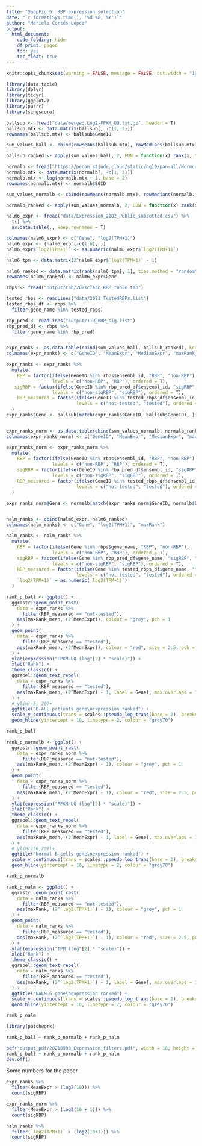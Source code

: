 ```yaml
---
title: "SuppFig 5: RBP expression selection"
date: "`r format(Sys.time(), '%d %B, %Y')`"
author: "Mariela Cortés López"
output:
  html_document:
    code_folding: hide
    df_print: paged
    toc: yes
    toc_float: true
---
```


```r
knitr::opts_chunk$set(warning = FALSE, message = FALSE, out.width = "100%")
```


```r
library(data.table)
library(dplyr)
library(tidyr)
library(ggplot2)
library(purrr)
library(singscore)
```


```r

ballsub <- fread("data/merged.Log2-FPKM_UQ.txt.gz", header = T)
ballsub.mtx <- data.matrix(ballsub[, -c(1, 2)])
rownames(ballsub.mtx) <- ballsub$GeneID

sum_values_ball <- cbind(rowMeans(ballsub.mtx), rowMedians(ballsub.mtx))

ballsub_ranked <- apply(sum_values_ball, 2, FUN = function(x) rank(x, ties.method = "random"))
```


```r
normalb <- fread("https://pecan.stjude.cloud/static/hg19/pan-all/Normcell-uq10.txt.gz")
normalb.mtx <- data.matrix(normalb[, -c(1, 2)])
normalb.mtx <- log(normalb.mtx + 1, base = 2)
rownames(normalb.mtx) <- normalb$EGID

sum_values_normalb <- cbind(rowMeans(normalb.mtx), rowMedians(normalb.mtx))

normalb_ranked <- apply(sum_values_normalb, 2, FUN = function(x) rank(x, ties.method = "random"))
```

```r

nalm6_expr <- fread("data/Expression_21Q2_Public_subsetted.csv") %>%
  t() %>%
  as.data.table(., keep.rownames = T)

colnames(nalm6_expr) <- c("Gene", "log2(TPM+1)")
nalm6_expr <- (nalm6_expr[-c(1:6), ])
nalm6_expr$`log2(TPM+1)` <- as.numeric(nalm6_expr$`log2(TPM+1)`)

nalm6_tpm <- data.matrix(2^nalm6_expr$`log2(TPM+1)` - 1)

nalm6_ranked <- data.matrix(rank(nalm6_tpm[, 1], ties.method = "random"))
rownames(nalm6_ranked) <- nalm6_expr$Gene
```


```r

rbps <- fread("output/tab/2021clean_RBP_table.tab")

tested_rbps <- readLines("data/2021_TestedRBPs.list")
tested_rbps_df <- rbps %>%
  filter(gene_name %in% tested_rbps)

rbp_pred <- readLines("output/119_RBP_sig.list")
rbp_pred_df <- rbps %>%
  filter(gene_name %in% rbp_pred)


expr_ranks <- as.data.table(cbind(sum_values_ball, ballsub_ranked), keep.rownames = T)
colnames(expr_ranks) <- c("GeneID", "MeanExpr", "MedianExpr", "maxRank_mean", "maxRank_median")

expr_ranks <- expr_ranks %>%
  mutate(
    RBP = factor(ifelse(GeneID %in% rbps$ensembl_id, "RBP", "non-RBP"), 
                 levels = c("non-RBP", "RBP"), ordered = T),
   sigRBP = factor(ifelse(GeneID %in% rbp_pred_df$ensembl_id, "sigRBP", "non-sigRBP"),
                 levels = c("non-sigRBP", "sigRBP"), ordered = T),
    RBP_measured = factor(ifelse(GeneID %in% tested_rbps_df$ensembl_id, "tested", "not-tested"),
                          levels = c("not-tested", "tested"), ordered = T)
  )
expr_ranks$Gene <- ballsub[match(expr_ranks$GeneID, ballsub$GeneID), ]$Gene


expr_ranks_norm <- as.data.table(cbind(sum_values_normalb, normalb_ranked), keep.rownames = T)
colnames(expr_ranks_norm) <- c("GeneID", "MeanExpr", "MedianExpr", "maxRank_mean", "maxRank_median")

expr_ranks_norm <- expr_ranks_norm %>%
  mutate(
    RBP = factor(ifelse(GeneID %in% rbps$ensembl_id, "RBP", "non-RBP"), 
                 levels = c("non-RBP", "RBP"), ordered = T),
    sigRBP = factor(ifelse(GeneID %in% rbp_pred_df$ensembl_id, "sigRBP", "non-sigRBP"),
                 levels = c("non-sigRBP", "sigRBP"), ordered = T),
    RBP_measured = factor(ifelse(GeneID %in% tested_rbps_df$ensembl_id, "tested", "not-tested"),
                          levels = c("not-tested", "tested"), ordered = T)
  )

expr_ranks_norm$Gene <- normalb[match(expr_ranks_norm$GeneID, normalb$EGID), ]$Symbol


nalm_ranks <- cbind(nalm6_expr, nalm6_ranked)
colnames(nalm_ranks) <- c("Gene", "log2(TPM+1)", "maxRank")

nalm_ranks <- nalm_ranks %>%
  mutate(
    RBP = factor(ifelse(Gene %in% rbps$gene_name, "RBP", "non-RBP"),
                 levels = c("non-RBP", "RBP"), ordered = T),
    sigRBP = factor(ifelse(Gene %in% rbp_pred_df$gene_name, "sigRBP", "non-sigRBP"),
                 levels = c("non-sigRBP", "sigRBP"), ordered = T),
    RBP_measured = factor(ifelse(Gene %in% tested_rbps_df$gene_name, "tested", "not-tested"), 
                          levels = c("not-tested", "tested"), ordered = T),
    `log2(TPM+1)` = as.numeric(`log2(TPM+1)`)
  )
```



```r
rank_p_ball <- ggplot() +
  ggrastr::geom_point_rast(
    data = expr_ranks %>%
      filter(RBP_measured == "not-tested"),
    aes(maxRank_mean, (2^MeanExpr)), colour = "grey", pch = 1
  ) +
  geom_point(
    data = expr_ranks %>%
      filter(RBP_measured == "tested"),
    aes(maxRank_mean, (2^MeanExpr)), colour = "red", size = 2.5, pch = 21
  ) +
  ylab(expression("FPKM-UQ (log"[2] * "scale)")) +
  xlab("Rank") +
  theme_classic() +
  ggrepel::geom_text_repel(
    data = expr_ranks %>%
      filter(RBP_measured == "tested"),
    aes(maxRank_mean, (2^MeanExpr) - 1, label = Gene), max.overlaps = 100, box.padding = 0.5
  ) +
  # ylim(-5, 20)+
  ggtitle("B-ALL patients gene\nexpression ranked") +
  scale_y_continuous(trans = scales::pseudo_log_trans(base = 2), breaks = c(0, 10, 100, 1000, 10000, 30000)) +
  geom_hline(yintercept = 10, linetype = 2, colour = "grey70")

rank_p_ball
```

```r
rank_p_normalb <- ggplot() +
  ggrastr::geom_point_rast(
    data = expr_ranks_norm %>%
      filter(RBP_measured == "not-tested"),
    aes(maxRank_mean, (2^MeanExpr) - 1), colour = "grey", pch = 1
  ) +
  geom_point(
    data = expr_ranks_norm %>%
      filter(RBP_measured == "tested"),
    aes(maxRank_mean, (2^MeanExpr) - 1), colour = "red", size = 2.5, pch = 21
  ) +
  ylab(expression("FPKM-UQ (log"[2] * "scale)")) +
  xlab("Rank") +
  theme_classic() +
  ggrepel::geom_text_repel(
    data = expr_ranks_norm %>%
      filter(RBP_measured == "tested"),
    aes(maxRank_mean, (2^MeanExpr) - 1, label = Gene), max.overlaps = 100, box.padding = 0.5
  ) +
  # ylim(c(0,20))+
  ggtitle("Normal B-cells gene\nexpression ranked") +
  scale_y_continuous(trans = scales::pseudo_log_trans(base = 2), breaks = c(0, 10, 100, 1000, 10000, 30000)) +
  geom_hline(yintercept = 10, linetype = 2, colour = "grey70")

rank_p_normalb
```



```r
rank_p_nalm <- ggplot() +
  ggrastr::geom_point_rast(
    data = nalm_ranks %>%
      filter(RBP_measured == "not-tested"),
    aes(maxRank, (2^`log2(TPM+1)`) - 1), colour = "grey", pch = 1
  ) +
  geom_point(
    data = nalm_ranks %>%
      filter(RBP_measured == "tested"),
    aes(maxRank, (2^`log2(TPM+1)`) - 1), colour = "red", size = 2.5, pch = 21
  ) +
  ylab(expression("TPM (log"[2] * "scale)")) +
  xlab("Rank") +
  theme_classic() +
  ggrepel::geom_text_repel(
    data = nalm_ranks %>%
      filter(RBP_measured == "tested"),
    aes(maxRank, (2^`log2(TPM+1)`) - 1, label = Gene), max.overlaps = 100, box.padding = 0.5
  ) +
  ggtitle("NALM-6 gene\nexpression ranked") +
  scale_y_continuous(trans = scales::pseudo_log_trans(base = 2), breaks = c(0, 10, 100, 1000, 10000, 30000)) +
  geom_hline(yintercept = 10, linetype = 2, colour = "grey70")

rank_p_nalm
```


```r
library(patchwork)

rank_p_ball + rank_p_normalb + rank_p_nalm
```

```r
pdf("output_pdf/20210903_Expression_filters.pdf", width = 10, height = 5, fonts = "ArialMT", useDingbats = F)
rank_p_ball + rank_p_normalb + rank_p_nalm
dev.off()
```


Some numbers for the paper 

```r
expr_ranks %>%
  filter(MeanExpr > (log2(10))) %>%
  count(sigRBP)
```

```r
expr_ranks_norm %>%
  filter(MeanExpr > (log2(10 + 1))) %>%
  count(sigRBP)
```

```r
nalm_ranks %>%
  filter(`log2(TPM+1)` > (log2(10+1))) %>%
  count(sigRBP)
```
